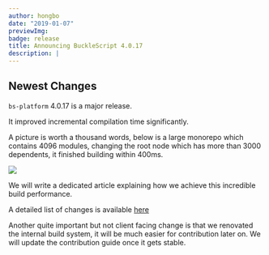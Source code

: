 ```yaml
---
author: hongbo
date: "2019-01-07"
previewImg:
badge: release
title: Announcing BuckleScript 4.0.17
description: |
---
```


## Newest Changes

`bs-platform` 4.0.17 is a major release.

It improved incremental compilation time significantly.

A picture is worth a thousand words, below is a large monorepo which contains
4096 modules, changing the root node which has more than 3000 dependents, it
finished building within 400ms.

<img src="https://bucklescript.github.io/img/incremental.png" />

We will write a dedicated article explaining how we achieve this incredible
build performance.

A detailed list of changes is available
[here](https://github.com/BuckleScript/bucklescript/blob/master/Changes.md#4017)

Another quite important but not client facing change is that we renovated the
internal build system, it will be much easier for contribution later on. We
will update the contribution guide once it gets stable.
